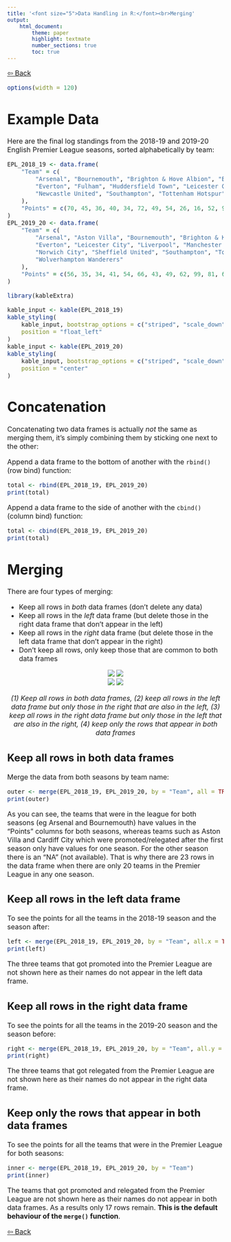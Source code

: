 ```yaml
---
title: '<font size="5">Data Handling in R:</font><br>Merging'
output:
    html_document:
        theme: paper
        highlight: textmate
        number_sections: true
        toc: true
---
```

<font size="3">

[⇦ Back](../../R.html)

```r
options(width = 120)
```

Example Data
============
Here are the final log standings from the 2018-19 and 2019-20 English Premier League seasons, sorted alphabetically by team:

```r
EPL_2018_19 <- data.frame(
    "Team" = c(
        "Arsenal", "Bournemouth", "Brighton & Hove Albion", "Burnley", "Cardiff City", "Chelsea", "Crystal Palace",
        "Everton", "Fulham", "Huddersfield Town", "Leicester City", "Liverpool", "Manchester City", "Manchester United",
        "Newcastle United", "Southampton", "Tottenham Hotspur", "Watford", "West Ham United", "Wolverhampton Wanderers"
    ),
    "Points" = c(70, 45, 36, 40, 34, 72, 49, 54, 26, 16, 52, 97, 98, 66, 45, 39, 71, 50, 52, 57)
)
EPL_2019_20 <- data.frame(
    "Team" = c(
        "Arsenal", "Aston Villa", "Bournemouth", "Brighton & Hove Albion", "Burnley", "Chelsea", "Crystal Palace",
        "Everton", "Leicester City", "Liverpool", "Manchester City", "Manchester United", "Newcastle United",
        "Norwich City", "Sheffield United", "Southampton", "Tottenham Hotspur", "Watford", "West Ham United",
        "Wolverhampton Wanderers"
    ),
    "Points" = c(56, 35, 34, 41, 54, 66, 43, 49, 62, 99, 81, 66, 44, 21, 54, 52, 59, 34, 39, 59)
)

library(kableExtra)

kable_input <- kable(EPL_2018_19)
kable_styling(
    kable_input, bootstrap_options = c("striped", "scale_down", "condensed"), full_width = F, font_size = 11,
    position = "float_left"
)
kable_input <- kable(EPL_2019_20)
kable_styling(
    kable_input, bootstrap_options = c("striped", "scale_down", "condensed"), full_width = F, font_size = 11,
    position = "center"
)
```

Concatenation
=============
Concatenating two data frames is actually *not* the same as merging them, it's simply combining them by sticking one next to the other:

Append a data frame to the bottom of another with the `rbind()` (row bind) function:

```r
total <- rbind(EPL_2018_19, EPL_2019_20)
print(total)
```

Append a data frame to the side of another with the `cbind()` (column bind) function:

```r
total <- cbind(EPL_2018_19, EPL_2019_20)
print(total)
```

Merging
=======
There are four types of merging:

- Keep all rows in *both* data frames (don't delete any data)
- Keep all rows in the *left* data frame (but delete those in the right data frame that don't appear in the left)
- Keep all rows in the *right* data frame (but delete those in the left data frame that don't appear in the right)
- Don't keep all rows, only keep those that are common to both data frames

<center>
![](outer.png) ![](left.png) <br>
![](right.png) ![](inner.png)

*(1) Keep all rows in both data frames, (2) keep all rows in the left data frame but only those in the right that are also in the left, (3) keep all rows in the right data frame but only those in the left that are also in the right, (4) keep only the rows that appear in both data frames*
</center>

Keep all rows in both data frames
---------------------------------
Merge the data from both seasons by team name:

```r
outer <- merge(EPL_2018_19, EPL_2019_20, by = "Team", all = TRUE)
print(outer)
```

As you can see, the teams that were in the league for both seasons (eg Arsenal and Bournemouth) have values in the "Points" columns for both seasons, whereas teams such as Aston Villa and Cardiff City which were promoted/relegated after the first season only have values for one season. For the other season there is an "NA" (not available). That is why there are 23 rows in the data frame when there are only 20 teams in the Premier League in any one season.

Keep all rows in the left data frame
------------------------------------
To see the points for all the teams in the 2018-19 season and the season after:

```r
left <- merge(EPL_2018_19, EPL_2019_20, by = "Team", all.x = TRUE)
print(left)
```

The three teams that got promoted into the Premier League are not shown here as their names do not appear in the left data frame.

Keep all rows in the right data frame
-------------------------------------
To see the points for all the teams in the 2019-20 season and the season before:

```r
right <- merge(EPL_2018_19, EPL_2019_20, by = "Team", all.y = TRUE)
print(right)
```

The three teams that got relegated from the Premier League are not shown here as their names do not appear in the right data frame.

Keep only the rows that appear in both data frames
--------------------------------------------------
To see the points for all the teams that were in the Premier League for both seasons:

```r
inner <- merge(EPL_2018_19, EPL_2019_20, by = "Team")
print(inner)
```

The teams that got promoted and relegated from the Premier League are not shown here as their names do not appear in both data frames. As a results only 17 rows remain. **This is the default behaviour of the `merge()` function**.

[⇦ Back](../../R.html)

</font>
